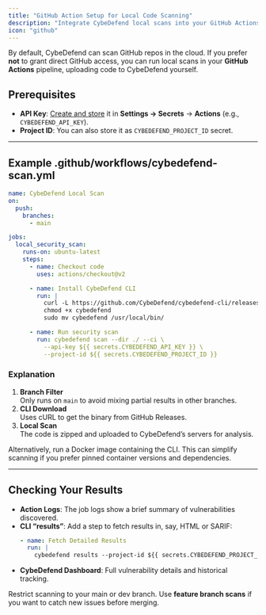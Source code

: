 ```yaml
---
title: "GitHub Action Setup for Local Code Scanning"
description: "Integrate CybeDefend local scans into your GitHub Actions workflow for secure checks on code push."
icon: "github"
---
```


By default, CybeDefend can scan GitHub repos in the cloud. If you prefer **not** to grant direct GitHub access, you can run local scans in your **GitHub Actions** pipeline, uploading code to CybeDefend yourself.

## Prerequisites

  - **API Key**: [Create and store](/alpha/code-scanning/local-code-scanning/introduction-api-key) it in **Settings → Secrets** → **Actions** (e.g., `CYBEDEFEND_API_KEY`).
  - **Project ID**: You can also store it as `CYBEDEFEND_PROJECT_ID` secret.

---

## Example .github/workflows/cybedefend-scan.yml

```yaml
name: CybeDefend Local Scan
on:
  push:
    branches:
      - main

jobs:
  local_security_scan:
    runs-on: ubuntu-latest
    steps:
      - name: Checkout code
        uses: actions/checkout@v2

      - name: Install CybeDefend CLI
        run: |
          curl -L https://github.com/CybeDefend/cybedefend-cli/releases/download/v1.0.0/cybedefend-linux-amd64 -o cybedefend
          chmod +x cybedefend
          sudo mv cybedefend /usr/local/bin/

      - name: Run security scan
        run: cybedefend scan --dir ./ --ci \
          --api-key ${{ secrets.CYBEDEFEND_API_KEY }} \
          --project-id ${{ secrets.CYBEDEFEND_PROJECT_ID }}
```

### Explanation

1. **Branch Filter**  
   Only runs on `main` to avoid mixing partial results in other branches.  
2. **CLI Download**  
   Uses cURL to get the binary from GitHub Releases.  
3. **Local Scan**  
   The code is zipped and uploaded to CybeDefend’s servers for analysis.

<Accordion icon="terminal" title="Using Docker Instead">
  <p>Alternatively, run a Docker image containing the CLI. This can simplify scanning if you prefer pinned container versions and dependencies.</p>
</Accordion>

---

## Checking Your Results

- **Action Logs**: The job logs show a brief summary of vulnerabilities discovered.
- **CLI “results”**: Add a step to fetch results in, say, HTML or SARIF:
  ```yaml
  - name: Fetch Detailed Results
    run: |
      cybedefend results --project-id ${{ secrets.CYBEDEFEND_PROJECT_ID }} --all --output sarif
  ```
- **CybeDefend Dashboard**: Full vulnerability details and historical tracking.

<Tip>
Restrict scanning to your main or dev branch. Use <strong>feature branch scans</strong> if you want to catch new issues before merging.
</Tip>